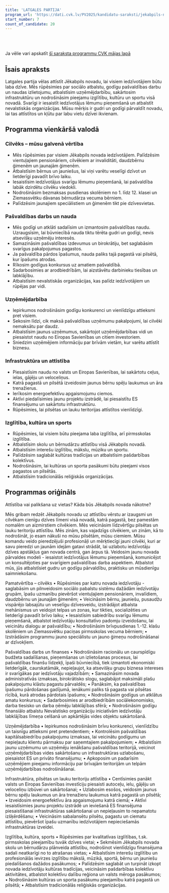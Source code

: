 ```yaml
---
title: 'LATGALES PARTIJA'
program_url: 'https://dati.cvk.lv/PV2025/kandidatu-saraksti/jekabpils-novads/latgales-partija'
start_number: 7
count_of_candidate: 20
---
```



<Badge text="Sociālais atbalsts" variant="note" size="small" /> <Badge text="Pašvaldības finanses" variant="note" size="small" /> <Badge text="Uzņēmējdarbības atbalsts" variant="note" size="small" /> <Badge text="Infrastruktūras attīstība" variant="note" size="small" /> <Badge text="Izglītība un kultūra" variant="note" size="small" />

<br/><br/> 

<Card title='Šis ir mākslīga intelekta ģenerēts apraksts' icon='starlight'>
    Ja vēlie vari apskatīt <a href={frontmatter.program_url} target='_blank'>šī saraksta programmu CVK mājas lapā</a>
    </Card>

## Īsais apraksts

Latgales partija vēlas attīstīt Jēkabpils novadu, lai visiem iedzīvotājiem būtu laba dzīve. Mēs rūpēsimies par sociālo atbalstu, godīgu pašvaldības darbu un naudas izlietojumu, atbalstīsim uzņēmējdarbību, sakārtosim infrastruktūru un nodrošināsim pieejamu izglītību, kultūru un sportu visā novadā. Svarīgi ir iesaistīt iedzīvotājus lēmumu pieņemšanā un atbalstīt nevalstiskās organizācijas. Mūsu mērķis ir gudri un godīgi pārvaldīt novadu, lai tas attīstītos un kļūtu par labu vietu dzīvei ikvienam.

## Programma vienkāršā valodā

### Cilvēks – mūsu galvenā vērtība
*   Mēs rūpēsimies par visiem Jēkabpils novada iedzīvotājiem. Palīdzēsim vientuļajiem pensionāriem, cilvēkiem ar invaliditāti, daudzbērnu ģimenēm un jaunajām ģimenēm.
*   Atbalstīsim bērnus un jauniešus, lai viņi varētu veselīgi dzīvot un lietderīgi pavadīt brīvo laiku.
*   Iesaistīsim iedzīvotājus svarīgu lēmumu pieņemšanā, lai pašvaldība labāk dzirdētu cilvēku viedokli.
*   Nodrošināsim bezmaksas pusdienas skolēniem no 1. līdz 12. klasei un Ziemassvētku dāvanas bērnudārza vecuma bērniem.
*   Palīdzēsim jaunajiem speciālistiem un ģimenēm tikt pie dzīvesvietas.

### Pašvaldības darbs un nauda
*   Mēs godīgi un atklāti sadalīsim un izmantosim pašvaldības naudu. Uzraugsīsim, lai būvniecībā nauda tiktu tērēta gudri un godīgi, nevis atsevišķu uzņēmēju interesēs.
*   Samazināsim pašvaldības izdevumus un birokrātiju, bet saglabāsim svarīgus pakalpojumus pagastos.
*   Ja pašvaldība pārdos īpašumus, nauda paliks tajā pagastā vai pilsētā, kur īpašums atrodas.
*   Rīkosim godīgus konkursus uz amatiem pašvaldībā.
*   Sadarbosimies ar arodbiedrībām, lai aizstāvētu darbinieku tiesības un labklājību.
*   Atbalstīsim nevalstiskās organizācijas, kas palīdz iedzīvotājiem un rūpējas par vidi.

### Uzņēmējdarbība
*   Iepirkumos nodrošināsim godīgu konkurenci un vienlīdzīgu attieksmi pret visiem.
*   Sekosim līdzi, cik maksā pašvaldības uzņēmumu pakalpojumi, lai cilvēki nemaksātu par daudz.
*   Atbalstīsim jaunus uzņēmumus, sakārtojot uzņēmējdarbības vidi un piesaistot naudu no Eiropas Savienības un citiem investoriem.
*   Sniedzim uzņēmējiem informāciju par brīvām vietām, kur varētu attīstīt biznesu.

### Infrastruktūra un attīstība
*   Piesaistīsim naudu no valsts un Eiropas Savienības, lai sakārtotu ceļus, ielas, gājēju un veloceliņus.
*   Katrā pagastā un pilsētā izveidosim jaunus bērnu spēļu laukumus un āra trenažierus.
*   Ierīkosim energoefektīvu apgaismojumu ciemos.
*   Aktīvi piedalīsimies jaunu projektu izstrādē, lai piesaistītu ES finansējumu un sakārtotu infrastruktūru.
*   Rūpēsimies, lai pilsētas un lauku teritorijas attīstītos vienlīdzīgi.

### Izglītība, kultūra un sports
*   Rūpēsimies, lai visiem būtu pieejama laba izglītība, arī pirmsskolas izglītība.
*   Atbalstīsim skolu un bērnudārzu attīstību visā Jēkabpils novadā.
*   Atbalstīsim interešu izglītību, mākslu, mūziku un sportu.
*   Palīdzēsim saglabāt kultūras tradīcijas un atbalstīsim pašdarbības kolektīvus.
*   Nodrošināsim, lai kultūras un sporta pasākumi būtu pieejami visos pagastos un pilsētās.
*   Atbalstīsim tradicionālās reliģiskās organizācijas.

## Programmas oriģināls

Attīstība vai palikšana uz vietas? Kāda būs Jēkabpils novada nākotne?

Mēs gribam redzēt Jēkabpils novadu uz attīstību vērstu ar izaugsmi un cilvēkam cienīgu dzīves līmeni visā novadā, katrā pagastā, bez pamestām nomalēm un aizmirstiem cilvēkiem. Mēs veicināsim līdzvērtīgu pilsētas un lauku teritoriju attīstību. Mēs zinām, kas vajadzīgs cilvēkiem, un zinām, kā to nodrošināt, jo esam nākuši no mūsu pilsētām, mūsu ciemiem. Mūsu komandu veido pieredzējuši profesionāļi un mērķtiecīgi jauni cilvēki, kuri ar savu pieredzi un jaunām idejām gatavi strādāt, lai uzlabotu iedzīvotāju dzīves apstākļus gan novada centrā, gan ārpus tā. Veidosim jaunu novada pārvaldes modeli - iesaistot iedzīvotājus lēmumu pieņemšanā, komunicējot un konsultējoties par svarīgiem pašvaldības darba aspektiem. Atbalstot mūs, jūs atbalstīsiet gudru un godīgu pārvaldību, praktisku un mūsdienīgu saimniekošanu.

Pamatvērtība – cilvēks
• Rūpēsimies par katru novada iedzīvotāju - saglabāsim un pilnveidosim sociālo pabalstu sistēmu dažādām iedzīvotāju grupām, īpašu uzmanību pievēršot vientuļajiem pensionāriem, invalīdiem, daudzbērnu un jaunajām ģimenēm;
• Veicināsim bērnu, jauniešu, pusaudžu vispārējo labsajūtu un veselīgu dzīvesveidu, izstrādājot atbalsta mehānismus un veidojot telpas un zonas, kur tikties, socializēties un lietderīgi pavadīt brīvo laiku;
• Iesaistīsim sabiedrību svarīgu lēmumu pieņemšanā, atbalstot iedzīvotāju konsultatīvo padomju izveidošanu, lai veicinātu dialogu ar pašvaldību;
• Nodrošināsim brīvpusdienas 1.-12. klašu skolēniem un Ziemassvētku paciņas pirmsskolas vecuma bērniem;
• Izstrādāsim programmu jauno speciālistu un jauno ģimeņu nodrošināšanai ar dzīvokļiem.

Pašvaldības darbs un finanses
• Nodrošināsim racionālu un caurspīdīgu budžeta sadalīšanas, pieņemšanas un izlietošanas procesus, lai pašvaldības finanšu līdzekļi, īpaši būvniecībā, tiek izmantoti ekonomiski lietderīgāk, caurskatāmāk, nepieļaujot, ka atsevišķu grupu biznesa intereses ir svarīgākas par iedzīvotāju vajadzībām;
• Samazināsim novada administratīvās izmaksas, birokrātisko slogu, saglabājot maksimāli plašu pakalpojumu klāstu pagastu pārvaldēs;
• Panāksim, ka pašvaldības īpašumu pārdošanas gadījumā, ienākumi paliks tā pagasta vai pilsētas rīcībā, kurā atrodas pārdotais īpašums;
• Nodrošināsim godīgus un atklātus amatu konkursus;
• Sadarbosimies ar arodbiedrībām sociālekonomisko, darba tiesisko un darba ņēmēju labklājības sfērā;
• Nodrošināsim godīgu finansiālo atbalstu Nevalstisko organizāciju iniciatīvām iedzīvotāju labklājības līmeņa celšanā un apkārtējās vides objektu sakārtošanā.

Uzņēmējdarbība
• Iepirkumos nodrošināsim brīvu konkurenci, vienlīdzību un taisnīgu attieksmi pret pretendentiem;
• Kontrolēsim pašvaldības kapitālsabiedrību pakalpojumu izmaksas, lai veicinātu godīgumu un nepieļautu klientu pārmaksu par saņemtajiem pakalpojumiem;
• Atbalstīsim jaunu uzņēmumu un uzņēmēju ienākšanu pašvaldības teritorijā, veicinot uzņēmējdarbības vides sakārtošanu un infrastruktūras uzlabošanu, piesaistot ES un privāto finansējumu;
• Apkoposim un padarīsim uzņēmējiem pieejamu informāciju par brīvajām teritorijām un telpām uzņēmējdarbības nodrošināšanai.

Infrastruktūra, pilsētas un lauku teritoriju attīstība
• Centīsimies panākt valsts un Eiropas Savienības investīciju piesaisti autoceļu, ielu, gājēju un veloceliņu izbūvei un sakārtošanai;
• Uzlabosim esošos, veidosim jaunus bērnu spēļu laukumus un āra trenažieru laukumus katrā pagastā un pilsētā;
• Izveidosim energoefektīvu āra apgaismojumu katrā ciemā;
• Aktīvi iesaistīsimies jaunu projektu izstrādē un ieviešanā ES finansējuma piesaistīšanai infrastruktūras sakārtošanai un nepieļausim to nepamatotu izšķērdēšanu;
• Veicināsim sabalansētu pilsētu, pagastu un ciematu attīstību, pievēršot īpašu uzmanību iedzīvotājiem nepieciešamās infrastruktūras izveidei.

Izglītība, kultūra, sports
• Rūpēsimies par kvalitatīvas izglītības, t.sk. pirmsskolas pieejamību tuvāk dzīves vietai;
• Sekmēsim Jēkabpils novada skolu un bērnudārzu plānveida attīstību, nodrošinot vienlīdzīgu finansējuma sadali neatkarīgi no to atrašanas vietas;
• Atbalstīsim interešu izglītību un profesionālās ievirzes izglītību mākslā, mūzikā, sportā, bērnu un jauniešu piedalīšanos dažādos pasākumos;
• Palīdzēsim saglabāt un turpināt izkopt novada iedzīvotāju kultūras tradīcijas, veicināsim pašdarbības kolektīvu aktivitātes, atbalstot kolektīvu dalību reģiona un valsts mēroga pasākumos;
• Nodrošināsim kultūras un sporta pasākumu pieejamību katrā pagastā un pilsētā;
• Atbalstīsim tradicionālās reliģiskās organizācijas.
